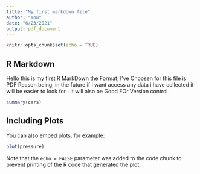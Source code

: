 ```yaml
---
title: "My first markdown file"
author: "You"
date: "6/23/2021"
output: pdf_document
---
```


```r
knitr::opts_chunk$set(echo = TRUE)
```

## R Markdown

Hello this is my first R MarkDown the Format, I've Choosen for this file is PDF
Reason being, in the future if i want access any data i have collected it
will be easier to look for . It will also be Good FOr Version control

```r
summary(cars)
```

## Including Plots

You can also embed plots, for example:

```r
plot(pressure)
```

Note that the `echo = FALSE` parameter was added to the code chunk to prevent printing of the R code that generated the plot.
